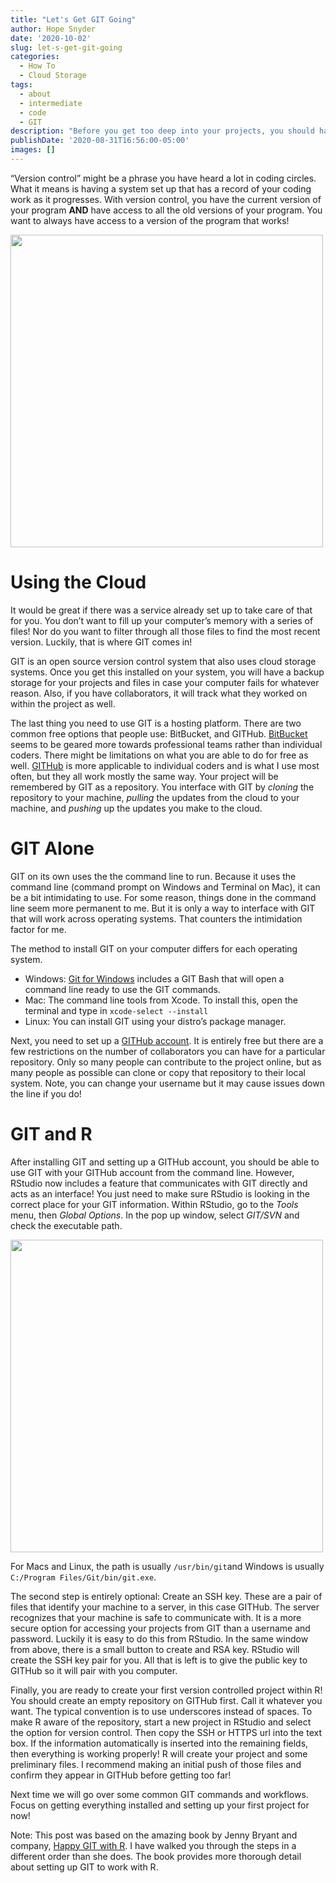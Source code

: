 ```yaml
---
title: "Let's Get GIT Going"
author: Hope Snyder
date: '2020-10-02'
slug: let-s-get-git-going
categories:
  - How To
  - Cloud Storage
tags:
  - about
  - intermediate
  - code
  - GIT
description: "Before you get too deep into your projects, you should have some kind of version control set up.  That way, if code breaks, it's not permanent! This will walk you through the set up."
publishDate: '2020-08-31T16:56:00-05:00'
images: []
---
```


"Version control" might be a phrase you have heard a lot in coding circles.  What it means is having a system set up that has a record of your coding work as it progresses.  With version control, you have the current version of your program **AND** have access to all the old versions of your program.  You want to always have access to a version of the program that works! 

<img src="/image/git_logo.jpg" width=500 class="center"/>

# Using the Cloud

It would be great if there was a service already set up to take care of that for you.  You don't want to fill up your computer's memory with a series of files! Nor do you want to filter through all those files to find the most recent version.  Luckily, that is where GIT comes in!

GIT is an open source version control system that also uses cloud storage systems.  Once you get this installed on your system, you will have a backup storage for your projects and files in case your computer fails for whatever reason.  Also, if you have collaborators, it will track what they worked on within the project as well.

The last thing you need to use GIT is a hosting platform.  There are two common free options that people use: BitBucket, and GITHub.  [BitBucket](https://bitbucket.org/product) seems to be geared more towards professional teams rather than individual coders.  There might be limitations on what you are able to do for free as well.  [GITHub](https://github.com/) is more applicable to individual coders and is what I use most often, but they all work mostly the same way.  Your project will be remembered by GIT as a repository.  You interface with GIT by *cloning* the repository to your machine, *pulling* the updates from the cloud to your machine, and *pushing* up the updates you make to the cloud.

# GIT Alone

GIT on its own uses the the command line to run.  Because it uses the command line (command prompt on Windows and Terminal on Mac), it can be a bit intimidating to use.  For some reason, things done in the command line seem more permanent to me.  But it is only a way to interface with GIT that will work across operating systems.  That counters the intimidation factor for me.

The method to install GIT on your computer differs for each operating system.  

- Windows: [Git for Windows](https://gitforwindows.org/) includes a GIT Bash that will open a command line ready to use the GIT commands.
- Mac: The command line tools from Xcode.  To install this, open the terminal and type in `xcode-select --install`
- Linux: You can install GIT using your distro's package manager.

Next, you need to set up a [GITHub account](https://github.com/).  It is entirely free but there are a few restrictions on the number of collaborators you can have for a particular repository.  Only so many people can contribute to the project online, but as many people as possible can clone or copy that repository to their local system.  Note, you can change your username but it may cause issues down the line if you do!

# GIT and R

After installing GIT and setting up a GITHub account, you should be able to use GIT with your GITHub account from the command line.  However, RStudio now includes a feature that communicates with GIT directly and acts as an interface!  You just need to make sure RStudio is looking in the correct place for your GIT information.  Within RStudio, go to the *Tools* menu, then *Global Options*.  In the pop up window, select *GIT/SVN* and check the executable path.  

<img src="/image/git_setup.png" width=500 class="center"/>

For Macs and Linux, the path is usually `/usr/bin/git`and Windows is usually `C:/Program Files/Git/bin/git.exe`.

The second step is entirely optional: Create an SSH key.  These are a pair of files that identify your machine to a server, in this case GITHub.  The server recognizes that your machine is safe to communicate with.  It is a more secure option for accessing your projects from GIT than a username and password.  Luckily it is easy to do this from RStudio.  In the same window from above, there is a small button to create and RSA key.  RStudio will create the SSH key pair for you.  All that is left is to give the public key to GITHub so it will pair with you computer.

Finally, you are ready to create your first version controlled project within R!  You should create an empty repository on GITHub first.  Call it whatever you want.  The typical convention is to use underscores instead of spaces.  To make R aware of the repository, start a new project in RStudio and select the option for version control.  Then copy the SSH or HTTPS url into the text box.  If the information automatically is inserted into the remaining fields, then everything is working properly!  R will create your project and some preliminary files.  I recommend making an initial push of those files and confirm they appear in GITHub before getting too far!

</div>
Next time we will go over some common GIT commands and workflows.  Focus on getting everything installed and setting up your first project for now!

Note: This post was based on the amazing book by Jenny Bryant and company, [Happy GIT with R](https://happygitwithr.com/).  I have walked you through the steps in a different order than she does.  The book provides more thorough detail about setting up GIT to work with R.